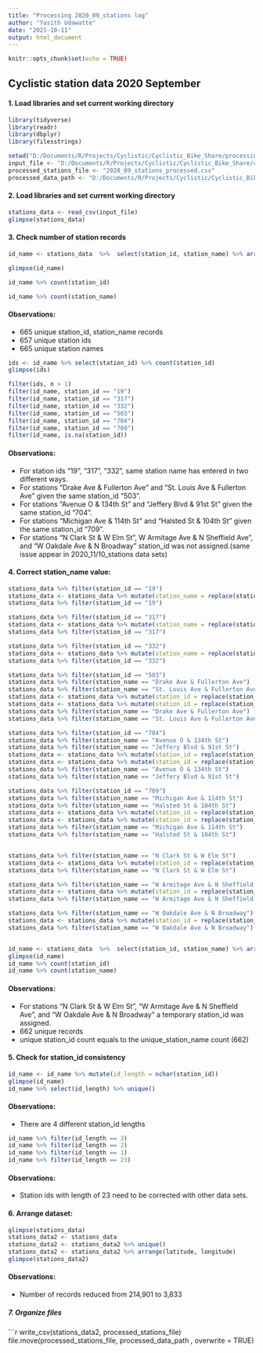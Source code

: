 ---
title: "Processing 2020_09_stations log"
author: "Yasith Udawatte"
date: "2021-10-11"
output: html_document
---

```{r setup, include=FALSE}
knitr::opts_chunk$set(echo = TRUE)
```

## Cyclistic station data 2020 September

#### 1. Load libraries and set current working directory
```{r cars}
library(tidyverse)
library(readr)
library(dbplyr)
library(filesstrings)

setwd("D:/Documents/R/Projects/Cyclistic/Cyclistic_Bike_Share/processing_data")
input_file <- "D:/Documents/R/Projects/Cyclistic/Cyclistic_Bike_Share/cleaning_data/cleaned_data/cleaned_station_data/2020_09_stations.csv"
processed_stations_file <- "2020_09_stations_processed.csv"
processed_data_path <- "D:/Documents/R/Projects/Cyclistic/Cyclistic_Bike_Share/processing_data/processed_data/processed_stations_data"
```

#### 2. Load libraries and set current working directory
```{r}
stations_data <- read_csv(input_file)
glimpse(stations_data)
```
#### 3. Check number of station records
```{r}
id_name <- stations_data  %>%  select(station_id, station_name) %>% arrange(station_id) %>% unique()

glimpse(id_name)

id_name %>% count(station_id)

id_name %>% count(station_name)
```
#### Observations:
* 665 unique station_id, station_name records
* 657 unique station ids
* 665 unique station names

```{r}
ids <- id_name %>% select(station_id) %>% count(station_id)
glimpse(ids)

filter(ids, n > 1)
filter(id_name, station_id == "19")
filter(id_name, station_id == "317")
filter(id_name, station_id == "332")
filter(id_name, station_id == "503")
filter(id_name, station_id == "704")
filter(id_name, station_id == "709")
filter(id_name, is.na(station_id))
```
#### Observations:
* For station ids "19", "317", "332", same station name has entered in two different ways.
* For stations "Drake Ave & Fullerton Ave" and "St. Louis Ave & Fullerton Ave" given the same station_id "503".
* For stations "Avenue O & 134th St" and "Jeffery Blvd & 91st St" given the same station_id "704".
* For stations "Michigan Ave & 114th St" and "Halsted St & 104th St" given the same station_id "709".
* For stations "N Clark St & W Elm St", W Armitage Ave & N Sheffield Ave", and "W Oakdale Ave & N Broadway" station_id was not assigned.(same issue appear in 2020_11/10_stations data sets)

#### 4. Correct station_name value:
```{r}
stations_data %>% filter(station_id == "19")
stations_data <- stations_data %>% mutate(station_name = replace(station_name, station_name == "Throop (Loomis) St & Taylor St", "Throop St & Taylor St"))
stations_data %>% filter(station_id == "19")

stations_data %>% filter(station_id == "317")
stations_data <- stations_data %>% mutate(station_name = replace(station_name, station_name == "Wood St & Taylor St (Temp)", "Wood St & Taylor St"))
stations_data %>% filter(station_id == "317")

stations_data %>% filter(station_id == "332")
stations_data <- stations_data %>% mutate(station_name = replace(station_name, station_name == "Burling St (Halsted) & Diversey Pkwy (Temp)", "Burling St & Diversey Pkwy"))
stations_data %>% filter(station_id == "332")

stations_data %>% filter(station_id == "503")
stations_data %>% filter(station_name == "Drake Ave & Fullerton Ave")
stations_data %>% filter(station_name == "St. Louis Ave & Fullerton Ave")
stations_data <- stations_data %>% mutate(station_id = replace(station_id, station_name == "Drake Ave & Fullerton Ave", "503-DRAKE-AVE-FULLERTON"))
stations_data <- stations_data %>% mutate(station_id = replace(station_id, station_name == "St. Louis Ave & Fullerton Ave", "503-ST-LOUIS-AVE-FULLER"))
stations_data %>% filter(station_name == "Drake Ave & Fullerton Ave")
stations_data %>% filter(station_name == "St. Louis Ave & Fullerton Ave")

stations_data %>% filter(station_id == "704")
stations_data %>% filter(station_name == "Avenue O & 134th St")
stations_data %>% filter(station_name == "Jeffery Blvd & 91st St")
stations_data <- stations_data %>% mutate(station_id = replace(station_id, station_name == "Avenue O & 134th St", "704-AVENUE-O-134TH-STRE"))
stations_data <- stations_data %>% mutate(station_id = replace(station_id, station_name == "Jeffery Blvd & 91st St", "704-JEFFERY-BLVD-91ST-S"))
stations_data %>% filter(station_name == "Avenue O & 134th St")
stations_data %>% filter(station_name == "Jeffery Blvd & 91st St")

stations_data %>% filter(station_id == "709")
stations_data %>% filter(station_name == "Michigan Ave & 114th St")
stations_data %>% filter(station_name == "Halsted St & 104th St")
stations_data <- stations_data %>% mutate(station_id = replace(station_id, station_name == "Michigan Ave & 114th St", "709-MICHIGAN-AVE-114THS"))
stations_data <- stations_data %>% mutate(station_id = replace(station_id, station_name == "Halsted St & 104th St", "709-HALSTED-ST-104TH-ST"))
stations_data %>% filter(station_name == "Michigan Ave & 114th St")
stations_data %>% filter(station_name == "Halsted St & 104th St")


stations_data %>% filter(station_name == "N Clark St & W Elm St")
stations_data <- stations_data %>% mutate(station_id = replace(station_id, station_name == "N Clark St & W Elm St", "TEMPORY_STATION_ID_0004"))
stations_data %>% filter(station_name == "N Clark St & W Elm St")

stations_data %>% filter(station_name == "W Armitage Ave & N Sheffield Ave")
stations_data <- stations_data %>% mutate(station_id = replace(station_id, station_name == "W Armitage Ave & N Sheffield Ave", "TEMPORY_STATION_ID_0002"))
stations_data %>% filter(station_name == "W Armitage Ave & N Sheffield Ave")

stations_data %>% filter(station_name == "W Oakdale Ave & N Broadway")
stations_data <- stations_data %>% mutate(station_id = replace(station_id, station_name == "W Oakdale Ave & N Broadway", "TEMPORY_STATION_ID_0003"))
stations_data %>% filter(station_name == "W Oakdale Ave & N Broadway")


id_name <- stations_data  %>%  select(station_id, station_name) %>% arrange(station_id) %>% unique()
glimpse(id_name)
id_name %>% count(station_id)
id_name %>% count(station_name)
```
#### Observations:
* For stations "N Clark St & W Elm St", "W Armitage Ave & N Sheffield Ave", and "W Oakdale Ave & N Broadway" a temporary station_id was assigned.
* 662 unique records
* unique station_id count equals to the unique_station_name count (662)

#### 5. Check for station_id consistency
```{r}
id_name <- id_name %>% mutate(id_length = nchar(station_id))
glimpse(id_name)
id_name %>% select(id_length) %>% unique()
```
#### Observations:
* There are 4 different station_id lengths

```{r}
id_name %>% filter(id_length == 3)
id_name %>% filter(id_length == 2)
id_name %>% filter(id_length == 1)
id_name %>% filter(id_length == 23)
```
#### Observations:
* Station ids with length of 23 need to be corrected with other data sets.

#### 6. Arrange dataset:
```{r}
glimpse(stations_data)
stations_data2 <- stations_data
stations_data2 <- stations_data2 %>% unique()
stations_data2 <- stations_data2 %>% arrange(latitude, longitude)
glimpse(stations_data2)
```
#### Observations:
* Number of records reduced from 214,901 to 3,833

##### 7. Organize files
```{r}
write_csv(stations_data2, processed_stations_file)
file.move(processed_stations_file, processed_data_path , overwrite = TRUE)